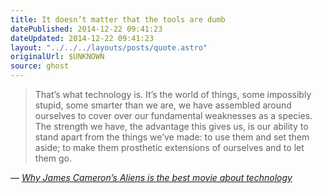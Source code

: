 ```yaml
---
title: It doesn’t matter that the tools are dumb
datePublished: 2014-12-22 09:41:23
dateUpdated: 2014-12-22 09:41:23
layout: "../../../layouts/posts/quote.astro"
originalUrl: $UNKNOWN
source: ghost
---
```


> That’s what technology is. It’s the world of things, some impossibly stupid, some smarter than we are, we have assembled around ourselves to cover over our fundamental weaknesses as a species. The strength we have, the advantage this gives us, is our ability to stand apart from the things we’ve made: to use them and set them aside; to make them prosthetic extensions of ourselves and to let them go.

— <cite>[_Why James Cameron’s Aliens is the best movie about technology_](https://medium.com/message/why-james-camerons-aliens-is-the-best-movie-about-technology-4741e666e07a)</cite>
